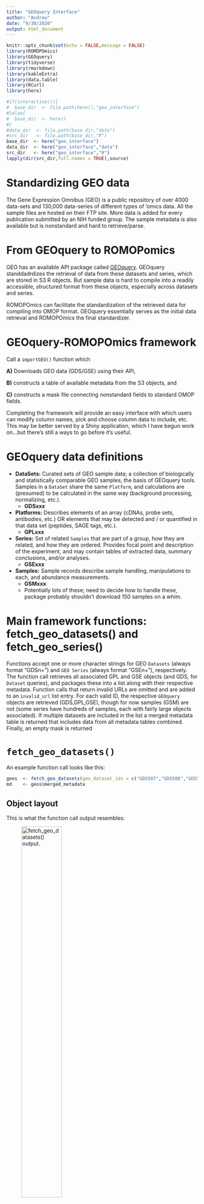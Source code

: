 ```yaml
---
title: "GEOquery Interface"
author: "Andrew"
date: "9/30/2020"
output: html_document
---
```


```r
knitr::opts_chunk$set(echo = FALSE,message = FALSE)
library(ROMOPOmics)
library(GEOquery)
library(tidyverse)
library(rmarkdown)
library(kableExtra)
library(data.table)
library(RCurl)
library(here)

#if(interactive()){
#  base_dir  <- file.path(here(),"geo_interface")
#}else{
#  base_dir  <- here()
#}
#data_dir  <- file.path(base_dir,"data")
#src_dir   <- file.path(base_dir,"R")
base_dir  <- here("geo_interface")
data_dir  <- here("geo_interface","data")
src_dir   <- here("geo_interface","R")
lapply(dir(src_dir,full.names = TRUE),source)
```

# Standardizing GEO data

The Gene Expression Omnibus (GEO) is a public repository of over 4000 data-sets and 130,000 data-series of different types of 'omics data. All the sample files are hosted on their FTP site. More data is added for every publication submitted by an NIH funded group. The sample metadata is also available but is nonstandard and hard to retrieve/parse. 

# From GEOquery to ROMOPomics

GEO has an available API package called [GEOquery](https://www.bioconductor.org/packages/release/bioc/html/GEOquery.html). GEOquery standdadrdizes the retrieval of data from these datasets and series, which are stored in S3 R objects. But sample data is hard to compile into a readily accessible, structured format from these objects, especially across datasets and series. 

ROMOPOmics can facilitate the standardization of the retrieved data for compiling into OMOP format. GEOquery essentially serves as the initial data retrieval and ROMOPOmics the final standardizer. 

# GEOquery-ROMOPOmics framework

Call a `importGEO()` function which

**A)** Downloads GEO data (GDS/GSE) using their API, 

**B)** constructs a table of available metadata from the S3 objects, and

**C)** constructs a mask file connecting nonstandard fields to standard OMOP fields. 

Completing the framework will provide an easy interface with which users can modify column names, pick and choose column data to include, etc. This may be better served by a Shiny application, which I have begun work on...but there's still a ways to go before it's useful.

# GEOquery data definitions

* **DataSets:** Curated sets of GEO sample data; a collection of biologically and statistically comparable GEO samples, the basis of GEOquery tools. Samples in a `DataSet` share the same `Platform`, and calculations are (presumed) to be calculated in the same way (background processing, normalizing, etc.).
    + **GDSxxx**
* **Platforms:** Describes elements of an array (cDNAs, probe sets, antibodies, etc.) OR elements that may be detected and / or quantified in that data set (peptides, SAGE tags, etc.).
    + **GPLxxx**
* **Series:** Set of related `Samples` that are part of a group, how they are related, and how they are ordered. Provides focal point and description of the experiment, and may contain tables of extracted data, summary conclusions, and/or analyses.
    + **GSExxx**
* **Samples:** Sample records describe sample handling, manipulations to each, and abundance measurements.
    + **GSMxxx**
    + Potentially lots of these; need to decide how to handle these, package probably shouldn't download 150 samples on a whim.

# Main framework functions: fetch_geo_datasets() and fetch_geo_series()
 
Functions accept one or more character strings for GEO `Datasets` (always format "GDSn+") and `GEO Series` (always format "GSEn+"), respectively. The function call retrieves all associated GPL and GSE objects (and GDS, for `Dataset` queries), and packages these into a list along with their respective metadata. Function calls that return invalid URLs are omitted and are added to an `invalid_url` list entry. For each valid ID, the respective `GEOquery` objects are retrieved (GDS,GPL,GSE), though for now samples (GSM) are not (some series have hundreds of samples, each with fairly large objects associated). If multiple datasets are included in the list a merged metadata table is returned that includes data from all metadata tables combined. Finally, an empty mask is returned

# `fetch_geo_datasets()`

An example function call looks like this:

```r
geos  <- fetch_geo_datasets(geo_dataset_ids = c("GDS507","GDS508","GDS509"),data_dir = data_dir)
md    <- geos$merged_metadata
```

## Object layout

This is what the function call output resembles:

![fetch_geo_datasets() output.](`r file.path(base_dir,"geo_import_datasets.png")`){width=50%}

## Details on the merged metadata:

Metadata across the GDS accessions are merged if consistent across samples OR found in the `Dataset` column data; otherwise things get complicated, and it's difficult to parse what should go where, apply to which samples, etc. We can look into other ways to go about this later. Since the original GDS/GPL/GSE objects are included in the GEO list, these values can be accessed normally using the GEOquery package (e.g. `Columns(geos$GDS509$GDS[[1]])`). Below is a sample of rows and columns from the combined table (`r paste0(paste(dim(md),collapse=" sample rows x ")," metadata columns")`).

```r
md %>%
  select(sample,gse_id,gse_title,gse_supplementary_file) %>%
  distinct() %>%
  head(n=5) %>%
  ungroup() %>%
  kable() %>%
  kable_styling(full_width = FALSE)
```

## Investigating GEO fields for mask building 

We placed the GEO derived metadata fields into mask templates for deciding how to convert to OMOP standard fields.

```r
total_tests <- 50 #Invalid IDs get excluded, so 50 -> ~30 or so on average.
rnd_ids_txt <- file.path(data_dir,"ds_seeds.txt")
if(file.exists(rnd_ids_txt)){
  gds_ids   <- fread(rnd_ids_txt,stringsAsFactors=FALSE) %>% unlist(use.names = FALSE)
}else{
  gds_ids   <- sapply(c(1:total_tests), function(x)
                paste(sample(0:9,size = 3,replace = TRUE),collapse="")) %>%
                  paste0("GDS",.)
  write(gds_ids,file = rnd_ids_txt)
}

#Get a list of all GDS inputs.
test_rds    <- file.path(data_dir,"ds_tests.rds")
if(file.exists(test_rds)){
  gds_list  <- readRDS(test_rds)
}else{
  gds_list  <- fetch_geo_datasets(geo_dataset_ids = gds_ids,data_dir = data_dir)
  saveRDS(gds_list,file = test_rds)
}
```

```r
gds_cols    <- lapply(gds_list[grepl("^GDS",names(gds_list))], function(x) x$metadata) %>%
                lapply(colnames) %>% 
                unlist() %>%
                enframe(name="sample",value="col_name") %>%
                group_by(col_name) %>%
                summarize(count = n(),
                          samples = list(sample),
                          .groups="drop") %>%
                arrange(desc(count)) %>%
                mutate(component = case_when(grepl("^gds",col_name) ~ "Dataset",
                                             grepl("^gpl",col_name) ~ "Platform",
                                             grepl("^gse",col_name) ~ "Series",
                                             TRUE ~ "Other") %>%
                                    factor(levels=c("Dataset","Platform","Series","Other")))
```

```r
consistent_columns  <- gds_cols %>%
                        #filter(count == sum(grepl("^GDS",names(gds_list)))) %>% 
                        merge(gds_list$blank_mask,by.x = "col_name",by.y="alias") %>%
                        as_tibble() %>%
                        select(-count,-samples) %>%
                        arrange(na_count) %>%
                        group_split(component)
names(consistent_columns) <- c("Dataset","Platform","Series","Other")
```

**Details on this investigation:** Since some metadata values and columns vary between `Datasets`, I randomly sampled `r length(gds_ids)` IDs (randomly changed the numeric components of the IDs) and pulled each of them (`r sum(grepl("^GDS",names(gds_list)))` were valid URLs). Among these, the following metadata were present, and those that weren't found in all samples are filled in with NA values (indicated in this table by the `NA_count` column). While these data are combined into one table, I've split them into tabs by origin here. The total dimensions of the metadata table are `r paste(paste(dim(gds_list$merged_metadata),collapse=" sample rows x "),"metadata columns")`, and this table shows only the metadata values (`col_name`), how many NA values are present in the merged table (indicating some Datasets didn't have these columns; `NA_count`), and up to 10 examples of the values in these columns (brackets indicate that additional values in the table are not shown).

## Consistent metadata entries {.tabset}

### Dataset

`r consistent_columns$Dataset %>% select(-component) %>% kable() %>% kable_styling(full_width = FALSE)`

### Platform

`r consistent_columns$Platform %>% select(-component) %>% kable() %>% kable_styling(full_width = FALSE)`

### Series

`r consistent_columns$Series %>% select(-component) %>% kable() %>% kable_styling(full_width = FALSE)`

### Other

`r consistent_columns$Other %>% select(-component) %>% kable() %>% kable_styling(full_width = FALSE)`



# `fetch_geo_series()`

An example function call looks like this:

```r
geos  <- fetch_geo_series(geo_series_ids = c("GSE100001","GSE000002","GSE000003"),data_dir = data_dir)
md    <- geos$merged_metadata
```

## Object layout

This is what the function call output resembles:

![fetch_geo_series() output.](`r file.path(base_dir,"geo_import_series.png")`){width=50%}

## Example query

GEO queries can be done [online](https://www.ncbi.nlm.nih.gov/gds), and query/filter syntax can be found [here](https://www.ncbi.nlm.nih.gov/geo/info/qqtutorial.html). To find a few useful sequencing datasets I used the following filter, which is stored in `data/ds_ids_kidney_sequencing.txt`. I use these GSE ids to create our output list:

```
Expression profiling by high throughput sequencing[DataSet Type] 
    human[organism] OR mouse[organism] 
    kidney[Sample source]
```

```r
srch_res  <- parse_geo_text_results(file.path(data_dir,"ds_ids_kidney_seqencing.txt"))
seq_ids   <- srch_res %>% select(dataset) %>% unlist(use.names=FALSE)
#Some kind of error with GSE144622, remove it.
seq_ids   <- seq_ids[seq_ids != "GSE144622"]
geo_list  <- fetch_geo_series(geo_series_ids = seq_ids,data_dir = data_dir)
```

```r
sum_m_data  <- geo_list$merged_metadata
write.table(sum_m_data,file = file.path(base_dir,"example_metadata_table.tsv"),sep = "\t",row.names = FALSE,quote = FALSE)
write.table(arrange(geo_list$blank_mask,na_count),file=file.path(base_dir,"example_mask.tsv"),sep="\t",row.names=FALSE,quote=FALSE)
values      <- sum_m_data %>% 
                summarize_all(function(x) list(x)) %>% 
                pivot_longer(cols = everything()) %>%
                rowwise() %>%
                mutate(NA_count = sum(unlist(sapply(value,is.na))),
                       value=list(truncate_by_chars(unique(as.character(value)),40)),
                       examples= case_when(
                         length(value) == 1 ~ value[[1]],
                         length(value) <= 10 ~ paste(unlist(value),collapse=", "),
                         length(value) > 10 ~ paste0(
                                                paste(unlist(value)[sample(1:length(unlist(value)),size = 3,replace=TRUE)],collapse=", "),
                                                  ", etc. [",prettyNum(length(value),big.mark = ","),"]")))
m_data      <- lapply(geo_list[grepl("^G",names(geo_list))], function(x) x$metadata)

geo_cols    <- lapply(m_data,colnames) %>% 
                unlist() %>%
                enframe(name="sample",value="col_name") %>%
                group_by(col_name) %>%
                summarize(count = n(),
                          samples = list(sample),
                          .groups="drop") %>%
                arrange(desc(count)) %>%
                mutate(component = case_when(grepl("^gpl",col_name) ~ "Platform",
                                             grepl("^gse",col_name) ~ "Series",
                                             TRUE ~ "Other") %>%
                                    factor(levels=c("Platform","Series","Other")))
```

```r
consistent_columns  <- geo_cols %>%
                        merge(select(values,-value),by.x = "col_name",by.y="name") %>%
                        as_tibble() %>%
                        select(-count,-samples) %>%
                        arrange(NA_count) %>%
                        group_split(component)
names(consistent_columns) <- c("Platform","Series","Other")
```

## Consistent sequencing metadata entries {.tabset}

Again, we merged the metadata with dimensions: `r paste(paste(dim(geo_list$merged_metadata),collapse=" sample rows x "),"metadata value columns")` and show how a mask template connects, potentially, GEO fields with OMOP standard fields.

### Platform

`r consistent_columns$Platform %>% select(-component) %>% kable() %>% kable_styling(full_width = FALSE)`

### Series

`r consistent_columns$Series %>% select(-component) %>% kable() %>% kable_styling(full_width = FALSE)`

### Other

`r consistent_columns$Other %>% select(-component) %>% kable() %>% kable_styling(full_width = FALSE)`

# Application: Human growth is associated with distinct patterns of gene expression in evolutionarily conserved networks by Stevens et al. 2013

Retrieving data and the metadata for a collection of IDs such as in this paper would be extremely helpful for reproducing or extending published work. Here I compiled the 9 GSE IDs from the paper and I show that we can merge the metadata from all these series. The metadata fields are often redundant so great care needs to be done in cleaning these fields, but this is the beginning of converting these data into OMOP format. 

```r

gse_ids <- c("GSE9006", "GSE26440", "GSE11504", "TABM666", "GSE6011", "GSE37721", "GSE20307", "GSE20436")

stevens_gse_lst <- fetch_geo_series(gse_ids,data_dir = data_dir)

stevens_gse_lst$merged_metadata

```